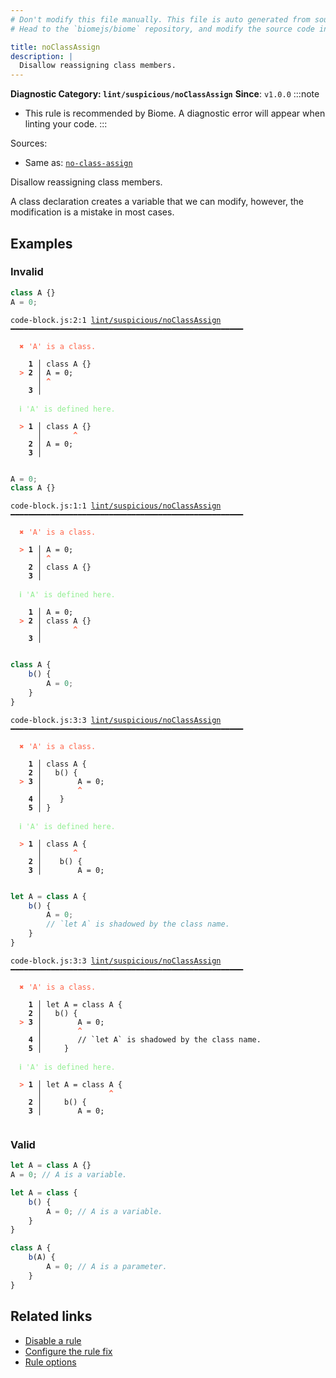 ```yaml
---
# Don't modify this file manually. This file is auto generated from source, and you will lose your changes next time the website is built.
# Head to the `biomejs/biome` repository, and modify the source code in there.

title: noClassAssign
description: |
  Disallow reassigning class members.
---
```


**Diagnostic Category: `lint/suspicious/noClassAssign`**
<Tabs>
<TabItem label="JavaScript (and super languages)" icon="seti:javascript">
**Since**: `v1.0.0`
:::note
- This rule is recommended by Biome. A diagnostic error will appear when linting your code.
:::

Sources: 
- Same as: <a href="https://eslint.org/docs/latest/rules/no-class-assign" target="_blank"><code>no-class-assign</code></a>

Disallow reassigning class members.

A class declaration creates a variable that we can modify, however, the modification is a mistake in most cases.

## Examples

### Invalid

```js
class A {}
A = 0;
```

<pre class="language-text"><code class="language-text">code-block.js:2:1 <a href="https://biomejs.dev/linter/rules/no-class-assign">lint/suspicious/noClassAssign</a> ━━━━━━━━━━━━━━━━━━━━━━━━━━━━━━━━━━━━━━━━━━━━━━━━━━━━<br /><br />  <strong><span style="color: Tomato;">✖</span></strong> <span style="color: Tomato;">'A' is a class.</span><br />  <br />    <strong>1 │ </strong>class A &#123;&#125;<br />  <strong><span style="color: Tomato;">&gt;</span></strong> <strong>2 │ </strong>A = 0;<br />   <strong>   │ </strong><strong><span style="color: Tomato;">^</span></strong><br />    <strong>3 │ </strong><br />  <br />  <strong><span style="color: lightgreen;">ℹ</span></strong> <span style="color: lightgreen;">'A' is defined here.</span><br />  <br />  <strong><span style="color: Tomato;">&gt;</span></strong> <strong>1 │ </strong>class A &#123;&#125;<br />   <strong>   │ </strong>      <strong><span style="color: Tomato;">^</span></strong><br />    <strong>2 │ </strong>A = 0;<br />    <strong>3 │ </strong><br />  <br /></code></pre>

```js
A = 0;
class A {}
```

<pre class="language-text"><code class="language-text">code-block.js:1:1 <a href="https://biomejs.dev/linter/rules/no-class-assign">lint/suspicious/noClassAssign</a> ━━━━━━━━━━━━━━━━━━━━━━━━━━━━━━━━━━━━━━━━━━━━━━━━━━━━<br /><br />  <strong><span style="color: Tomato;">✖</span></strong> <span style="color: Tomato;">'A' is a class.</span><br />  <br />  <strong><span style="color: Tomato;">&gt;</span></strong> <strong>1 │ </strong>A = 0;<br />   <strong>   │ </strong><strong><span style="color: Tomato;">^</span></strong><br />    <strong>2 │ </strong>class A &#123;&#125;<br />    <strong>3 │ </strong><br />  <br />  <strong><span style="color: lightgreen;">ℹ</span></strong> <span style="color: lightgreen;">'A' is defined here.</span><br />  <br />    <strong>1 │ </strong>A = 0;<br />  <strong><span style="color: Tomato;">&gt;</span></strong> <strong>2 │ </strong>class A &#123;&#125;<br />   <strong>   │ </strong>      <strong><span style="color: Tomato;">^</span></strong><br />    <strong>3 │ </strong><br />  <br /></code></pre>

```js
class A {
	b() {
		A = 0;
	}
}
```

<pre class="language-text"><code class="language-text">code-block.js:3:3 <a href="https://biomejs.dev/linter/rules/no-class-assign">lint/suspicious/noClassAssign</a> ━━━━━━━━━━━━━━━━━━━━━━━━━━━━━━━━━━━━━━━━━━━━━━━━━━━━<br /><br />  <strong><span style="color: Tomato;">✖</span></strong> <span style="color: Tomato;">'A' is a class.</span><br />  <br />    <strong>1 │ </strong>class A &#123;<br />    <strong>2 │ </strong>	b() &#123;<br />  <strong><span style="color: Tomato;">&gt;</span></strong> <strong>3 │ </strong>		A = 0;<br />   <strong>   │ </strong>		<strong><span style="color: Tomato;">^</span></strong><br />    <strong>4 │ </strong>	&#125;<br />    <strong>5 │ </strong>&#125;<br />  <br />  <strong><span style="color: lightgreen;">ℹ</span></strong> <span style="color: lightgreen;">'A' is defined here.</span><br />  <br />  <strong><span style="color: Tomato;">&gt;</span></strong> <strong>1 │ </strong>class A &#123;<br />   <strong>   │ </strong>      <strong><span style="color: Tomato;">^</span></strong><br />    <strong>2 │ </strong>	b() &#123;<br />    <strong>3 │ </strong>		A = 0;<br />  <br /></code></pre>

```js
let A = class A {
	b() {
		A = 0;
		// `let A` is shadowed by the class name.
	}
}
```

<pre class="language-text"><code class="language-text">code-block.js:3:3 <a href="https://biomejs.dev/linter/rules/no-class-assign">lint/suspicious/noClassAssign</a> ━━━━━━━━━━━━━━━━━━━━━━━━━━━━━━━━━━━━━━━━━━━━━━━━━━━━<br /><br />  <strong><span style="color: Tomato;">✖</span></strong> <span style="color: Tomato;">'A' is a class.</span><br />  <br />    <strong>1 │ </strong>let A = class A &#123;<br />    <strong>2 │ </strong>	b() &#123;<br />  <strong><span style="color: Tomato;">&gt;</span></strong> <strong>3 │ </strong>		A = 0;<br />   <strong>   │ </strong>		<strong><span style="color: Tomato;">^</span></strong><br />    <strong>4 │ </strong>		// `let A` is shadowed by the class name.<br />    <strong>5 │ </strong>	&#125;<br />  <br />  <strong><span style="color: lightgreen;">ℹ</span></strong> <span style="color: lightgreen;">'A' is defined here.</span><br />  <br />  <strong><span style="color: Tomato;">&gt;</span></strong> <strong>1 │ </strong>let A = class A &#123;<br />   <strong>   │ </strong>              <strong><span style="color: Tomato;">^</span></strong><br />    <strong>2 │ </strong>	b() &#123;<br />    <strong>3 │ </strong>		A = 0;<br />  <br /></code></pre>

### Valid

```js
let A = class A {}
A = 0; // A is a variable.
```

```js
let A = class {
    b() {
        A = 0; // A is a variable.
    }
}
```

```js
class A {
	b(A) {
		A = 0; // A is a parameter.
	}
}
```

## Related links

- [Disable a rule](/linter/#disable-a-lint-rule)
- [Configure the rule fix](/linter#configure-the-rule-fix)
- [Rule options](/linter/#rule-options)

</TabItem>
</Tabs>


